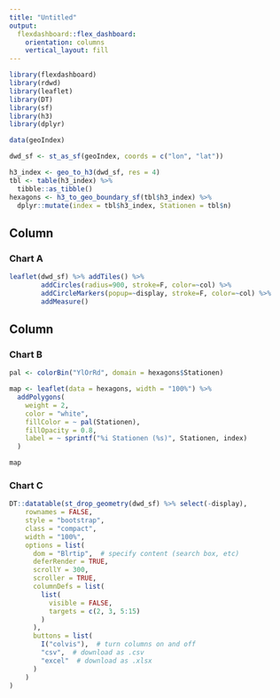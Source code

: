 ```yaml
---
title: "Untitled"
output: 
  flexdashboard::flex_dashboard:
    orientation: columns
    vertical_layout: fill
---
```


```r
library(flexdashboard)
library(rdwd) 
library(leaflet)
library(DT)
library(sf)
library(h3)
library(dplyr)

data(geoIndex)  

dwd_sf <- st_as_sf(geoIndex, coords = c("lon", "lat")) 

h3_index <- geo_to_h3(dwd_sf, res = 4)
tbl <- table(h3_index) %>%
  tibble::as_tibble()
hexagons <- h3_to_geo_boundary_sf(tbl$h3_index) %>%
  dplyr::mutate(index = tbl$h3_index, Stationen = tbl$n)
```

Column {data-width=650}
-----------------------------------------------------------------------

### Chart A

```r
leaflet(dwd_sf) %>% addTiles() %>%
        addCircles(radius=900, stroke=F, color=~col) %>%
        addCircleMarkers(popup=~display, stroke=F, color=~col) %>% 
        addMeasure()
```

Column {data-width=350}
-----------------------------------------------------------------------

### Chart B

```r
pal <- colorBin("YlOrRd", domain = hexagons$Stationen)

map <- leaflet(data = hexagons, width = "100%") %>%
  addPolygons(
    weight = 2,
    color = "white",
    fillColor = ~ pal(Stationen),
    fillOpacity = 0.8,
    label = ~ sprintf("%i Stationen (%s)", Stationen, index)
  )

map
```

### Chart C

```r
DT::datatable(st_drop_geometry(dwd_sf) %>% select(-display),
    rownames = FALSE,
    style = "bootstrap",
    class = "compact",
    width = "100%",
    options = list(
      dom = "Blrtip",  # specify content (search box, etc)
      deferRender = TRUE,
      scrollY = 300,
      scroller = TRUE,
      columnDefs = list(
        list(
          visible = FALSE,
          targets = c(2, 3, 5:15)
        )
      ), 
      buttons = list(
        I("colvis"),  # turn columns on and off
        "csv",  # download as .csv
        "excel"  # download as .xlsx
      )
    )
)
```

